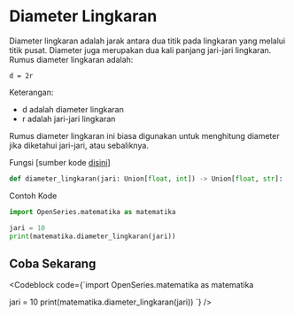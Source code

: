 
# Diameter Lingkaran

Diameter lingkaran adalah jarak antara dua titik pada lingkaran yang melalui titik pusat. Diameter juga merupakan dua kali panjang jari-jari lingkaran. Rumus diameter lingkaran adalah:

```
d = 2r
```

Keterangan:

-   d adalah diameter lingkaran
-   r adalah jari-jari lingkaran

Rumus diameter lingkaran ini biasa digunakan untuk menghitung diameter jika diketahui jari-jari, atau sebaliknya.

Fungsi [sumber kode [disini](https://github.com/bellshade/OpenSeries/blob/main/OpenSeries/matematika.py#L50C1-L50C70)]

```python
def diameter_lingkaran(jari: Union[float, int]) -> Union[float, str]:
```

Contoh Kode

```python
import OpenSeries.matematika as matematika

jari = 10
print(matematika.diameter_lingkaran(jari))
```

## Coba Sekarang

<Codeblock code={`import OpenSeries.matematika as matematika

jari = 10
print(matematika.diameter_lingkaran(jari))
`} />
